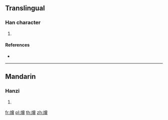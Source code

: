{{character info/new}}
==Translingual==

===Han character===
{{Han char|rn=86|rad=火|as=13|sn=17|four=94886|canj=FKSC|ids=⿰火䝱}}

# {{defn|Han|sort=火13}}

====References====
* {{Han ref|kx=0685.201|dkj=19494|hdz=32242.110|uh=71F2|ud=29170|bh=ED5F|bd=60767}}

----

==Mandarin==

===Hanzi===
{{cmn-hanzi|pin=[[xié]] ([[xie2]])|wg=hsieh<sup>2</sup>}}

# {{defn|lang=cmn|sort=火13}}

[[fr:燲]]
[[pl:燲]]
[[th:燲]]
[[zh:燲]]